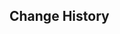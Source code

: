 {{Repertoire of Myriad Melodies Score
|name        = Qilin's Prance
|image       = Repertoire of Myriad Melodies Cover 17.png
|album       = Liyue: Jade Moon Upon a Sea of Clouds
|order       = 5
|region      = Liyue
|character   = Ganyu
|soundtrack  = Qilin's Prance
|bpm         = 154
|duration    = 1m 40s
|level_1     = Normal
|stars_1     = 2
|reward_1    = Repertoire Coins*20
|notes_1     = 132
|level_2     = Hard
|stars_2     = 4
|reward_2    = Repertoire Coins*40
|notes_2     = 168
|level_3     = Pro
|stars_3     = 5
|reward_3    = Repertoire Coins*60
|notes_3     = 215
|level_4     = Legendary
|stars_4     = 6
|notes_4     = 314
}}

==Change History==
{{Change History|5.3}}